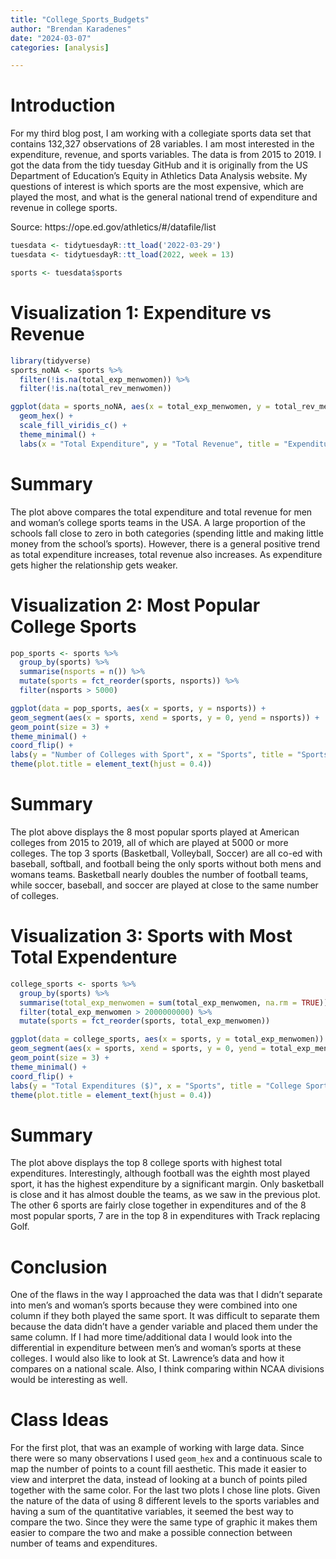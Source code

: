 ```yaml
---
title: "College_Sports_Budgets"
author: "Brendan Karadenes"
date: "2024-03-07"
categories: [analysis]

---
```




# Introduction

For my third blog post, I am working with a collegiate sports data set that contains 132,327 observations of 28 variables. I am most interested in the expenditure, revenue, and sports variables. The data is from 2015 to 2019. I got the data from the tidy tuesday GitHub and it is originally from the US Department of Education's Equity in Athletics Data Analysis website. My questions of interest is which sports are the most expensive, which are played the most, and what is the general national trend of expenditure and revenue in college sports. 

Source: https://ope.ed.gov/athletics/#/datafile/list


```r
tuesdata <- tidytuesdayR::tt_load('2022-03-29')
tuesdata <- tidytuesdayR::tt_load(2022, week = 13)

sports <- tuesdata$sports
```

# Visualization 1: Expenditure vs Revenue

```r
library(tidyverse)
sports_noNA <- sports %>%
  filter(!is.na(total_exp_menwomen)) %>%
  filter(!is.na(total_rev_menwomen))
```

```r
ggplot(data = sports_noNA, aes(x = total_exp_menwomen, y = total_rev_menwomen)) +
  geom_hex() +
  scale_fill_viridis_c() +
  theme_minimal() +
  labs(x = "Total Expenditure", y = "Total Revenue", title = "Expenditure vs. Revenue for all Collegiate Sports in the USA")
```

# Summary

The plot above compares the total expenditure and total revenue for men and woman's college sports teams in the USA. A large proportion of the schools fall close to zero in both categories (spending little and making little money from the school's sports). However, there is a general positive trend as total expenditure increases, total revenue also increases. As expenditure gets higher the relationship gets weaker.

# Visualization 2: Most Popular College Sports

```r
pop_sports <- sports %>%
  group_by(sports) %>%
  summarise(nsports = n()) %>%
  mutate(sports = fct_reorder(sports, nsports)) %>%
  filter(nsports > 5000)
```

```r
ggplot(data = pop_sports, aes(x = sports, y = nsports)) +
geom_segment(aes(x = sports, xend = sports, y = 0, yend = nsports)) +
geom_point(size = 3) +
theme_minimal() +
coord_flip() + 
labs(y = "Number of Colleges with Sport", x = "Sports", title = "Sports Played at 5000 or more Colleges") +
theme(plot.title = element_text(hjust = 0.4))
```

# Summary

The plot above displays the 8 most popular sports played at American colleges from 2015 to 2019, all of which are played at 5000 or more colleges. The top 3 sports (Basketball, Volleyball, Soccer) are all co-ed with baseball, softball, and football being the only sports without both mens and womans teams. Basketball nearly doubles the number of football teams, while soccer, baseball, and soccer are played at close to the same number of colleges.


# Visualization 3: Sports with Most Total Expendenture

```r
college_sports <- sports %>%
  group_by(sports) %>%
  summarise(total_exp_menwomen = sum(total_exp_menwomen, na.rm = TRUE)) %>%
  filter(total_exp_menwomen > 2000000000) %>%
  mutate(sports = fct_reorder(sports, total_exp_menwomen))
```

```r
ggplot(data = college_sports, aes(x = sports, y = total_exp_menwomen)) +
geom_segment(aes(x = sports, xend = sports, y = 0, yend = total_exp_menwomen)) +
geom_point(size = 3) +
theme_minimal() +
coord_flip() + 
labs(y = "Total Expenditures ($)", x = "Sports", title = "College Sports with Highest Total Expenditures") +
theme(plot.title = element_text(hjust = 0.4))
```

# Summary

The plot above displays the top 8 college sports with highest total expenditures. Interestingly, although football was the eighth most played sport, it has the highest expenditure by a significant margin. Only basketball is close and it has almost double the teams, as we saw in the previous plot. The other 6 sports are fairly close together in expenditures and of the 8 most popular sports, 7 are in the top 8 in expenditures with Track replacing Golf.

# Conclusion

One of the flaws in the way I approached the data was that I didn't separate into men's and woman's sports because they were combined into one column if they both played the same sport. It was difficult to separate them because the data didn't have a gender variable and placed them under the same column. If I had more time/additional data I would look into the differential in expenditure between men's and woman's sports at these colleges. I would also like to look at St. Lawrence's data and how it compares on a national scale. Also, I think comparing within NCAA divisions would be interesting as well.

# Class Ideas

For the first plot, that was an example of working with large data. Since there were so many observations I used `geom_hex` and a continuous scale to map the number of points to a count fill aesthetic. This made it easier to view and interpret the data, instead of looking at a bunch of points piled together with the same color. For the last two plots I chose line plots. Given the nature of the data of using 8 different levels to the sports variables and having a sum of the quantitative variables, it seemed the best way to compare the two. Since they were the same type of graphic it makes them easier to compare the two and make a possible connection between number of teams and expenditures.







